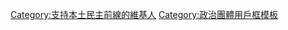 {{Userbox
  |border-c = #000000
  |border-s = 1
  |id-c     = #26397E
  |id-s     = 12
  |id-fc    = #26397E
  |info-c   = #ffffff
  |info-s   = 9
  |info-fc  = #08088A
  |id       =
  |info     = 這個用戶支持'''[[本土民主前線]]'''
}}
<includeonly>[[Category:支持本土民主前線的維基人|{{PAGENAME}}]]</includeonly>
<noinclude>
[[Category:支持本土民主前線的維基人]]
[[Category:政治團體用戶框模板]]
</noinclude>